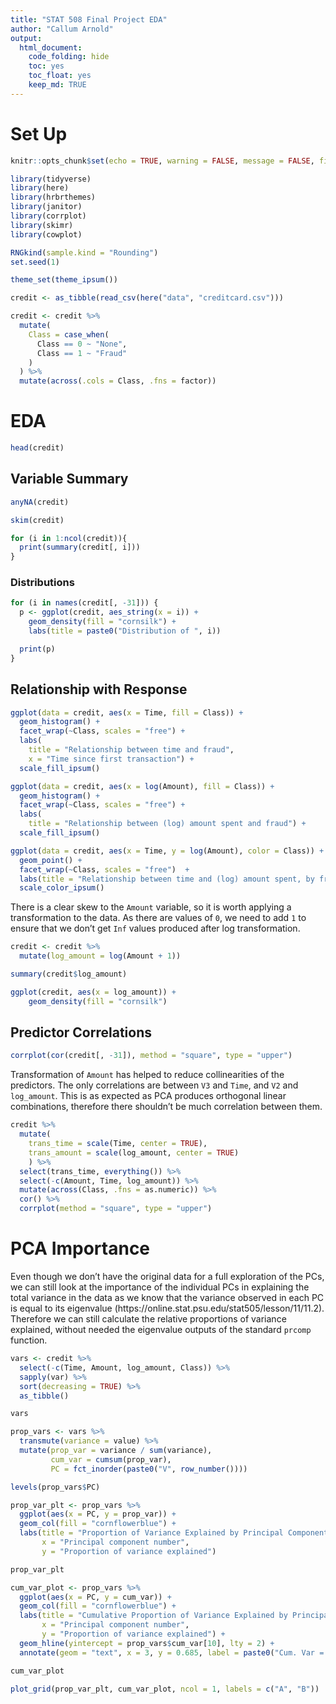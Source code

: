 ```yaml
---
title: "STAT 508 Final Project EDA"
author: "Callum Arnold"
output:
  html_document:
    code_folding: hide
    toc: yes
    toc_float: yes
    keep_md: TRUE
---
```


# Set Up

```r
knitr::opts_chunk$set(echo = TRUE, warning = FALSE, message = FALSE, fig.width = 14)
```

```r
library(tidyverse)
library(here)
library(hrbrthemes)
library(janitor)
library(corrplot)
library(skimr)
library(cowplot)

RNGkind(sample.kind = "Rounding")
set.seed(1)

theme_set(theme_ipsum())
```

```r
credit <- as_tibble(read_csv(here("data", "creditcard.csv")))
```

```r
credit <- credit %>%
  mutate(
    Class = case_when(
      Class == 0 ~ "None",
      Class == 1 ~ "Fraud"
    )
  ) %>%
  mutate(across(.cols = Class, .fns = factor))
```


# EDA

```r
head(credit)
```

## Variable Summary

```r
anyNA(credit)
```

```r
skim(credit)
```


```r
for (i in 1:ncol(credit)){
  print(summary(credit[, i]))
}
```

### Distributions

```r
for (i in names(credit[, -31])) {
  p <- ggplot(credit, aes_string(x = i)) +
    geom_density(fill = "cornsilk") +
    labs(title = paste0("Distribution of ", i))

  print(p)
}
```

## Relationship with Response

```r
ggplot(data = credit, aes(x = Time, fill = Class)) +
  geom_histogram() +
  facet_wrap(~Class, scales = "free") +
  labs(
    title = "Relationship between time and fraud",
    x = "Time since first transaction") +
  scale_fill_ipsum()
```

```r
ggplot(data = credit, aes(x = log(Amount), fill = Class)) +
  geom_histogram() +
  facet_wrap(~Class, scales = "free") +
  labs(
    title = "Relationship between (log) amount spent and fraud") +
  scale_fill_ipsum()
```

```r
ggplot(data = credit, aes(x = Time, y = log(Amount), color = Class)) +
  geom_point() +
  facet_wrap(~Class, scales = "free")  +
  labs(title = "Relationship between time and (log) amount spent, by fraud class") +
  scale_color_ipsum()
```
There is a clear skew to the `Amount` variable, so it is worth applying a transformation to the data. 
As there are values of `0`, we need to add `1` to ensure that we don't get `Inf` values produced after log transformation.

```r
credit <- credit %>%
  mutate(log_amount = log(Amount + 1))

summary(credit$log_amount)
```

```r
ggplot(credit, aes(x = log_amount)) +
    geom_density(fill = "cornsilk")
```

## Predictor Correlations

```r
corrplot(cor(credit[, -31]), method = "square", type = "upper")
```

Transformation of `Amount` has helped to reduce collinearities of the predictors.
The only correlations are between `V3` and `Time`, and `V2` and `log_amount`.
This is as expected as PCA produces orthogonal linear combinations,
therefore there shouldn't be much correlation between them.

```r
credit %>%
  mutate(
    trans_time = scale(Time, center = TRUE),
    trans_amount = scale(log_amount, center = TRUE)
    ) %>%
  select(trans_time, everything()) %>%
  select(-c(Amount, Time, log_amount)) %>%
  mutate(across(Class, .fns = as.numeric)) %>%
  cor() %>%
  corrplot(method = "square", type = "upper")
```

# PCA Importance

Even though we don't have the original data for a full exploration of the PCs,
we can still look at the importance of the individual PCs in explaining the 
total variance in the data as we know that the variance observed in each PC
is equal to its eigenvalue (https://online.stat.psu.edu/stat505/lesson/11/11.2).
Therefore we can still calculate the relative proportions of variance explained,
without needed the eigenvalue outputs of the standard `prcomp` function.

```r
vars <- credit %>%
  select(-c(Time, Amount, log_amount, Class)) %>%
  sapply(var) %>%
  sort(decreasing = TRUE) %>%
  as_tibble()

vars
```

```r
prop_vars <- vars %>%
  transmute(variance = value) %>%
  mutate(prop_var = variance / sum(variance),
         cum_var = cumsum(prop_var),
         PC = fct_inorder(paste0("V", row_number())))

levels(prop_vars$PC)

prop_var_plt <- prop_vars %>%
  ggplot(aes(x = PC, y = prop_var)) +
  geom_col(fill = "cornflowerblue") + 
  labs(title = "Proportion of Variance Explained by Principal Components",
       x = "Principal component number",
       y = "Proportion of variance explained")

prop_var_plt
```

```r
cum_var_plot <- prop_vars %>%
  ggplot(aes(x = PC, y = cum_var)) +
  geom_col(fill = "cornflowerblue") + 
  labs(title = "Cumulative Proportion of Variance Explained by Principal Components",
       x = "Principal component number",
       y = "Proportion of variance explained") + 
  geom_hline(yintercept = prop_vars$cum_var[10], lty = 2) +
  annotate(geom = "text", x = 3, y = 0.685, label = paste0("Cum. Var = ", round(prop_vars$cum_var[10], 2)), col = "grey20")

cum_var_plot
```


```r
plot_grid(prop_var_plt, cum_var_plot, ncol = 1, labels = c("A", "B"))
```

